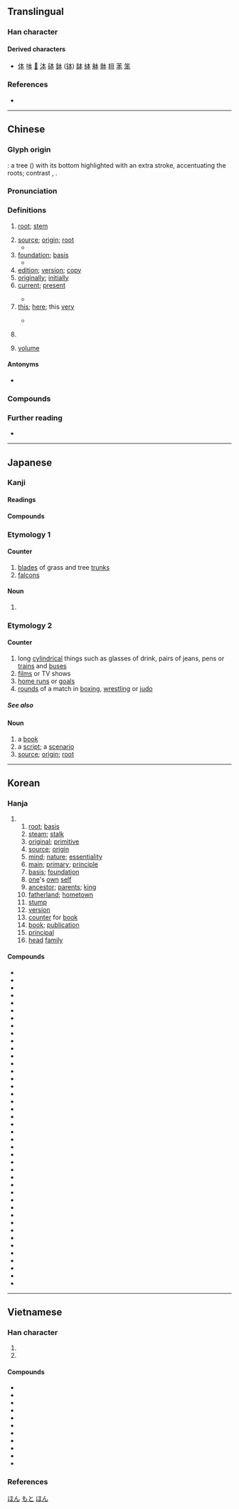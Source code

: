 {{also|夲}}
{{character info/new}}
==Translingual==
{{stroke order|type=animate}}

===Han character===
{{Han char|rn=75|rad=木|as=01|sn=5|four=50230|canj=DM|ids=⿻木一}}

====Derived characters====
* [[体]] [[呠]] [[𪰐]] [[泍]] [[砵]] [[鉢]] ([[钵]]) [[缽]] [[絊]] [[躰]] [[骵]] [[翉]] [[苯]] [[笨]]

===References===
* {{Han ref|kx=0509.070|dkj=14421|dj=0891.020|hdz=21151.010|uh=672C|ud=26412|bh=A5BB|bd=42427}}

----

==Chinese==
{{zh-forms|alt=夲}}

===Glyph origin===
{{Han etym}}
{{liushu|i}}: a tree ({{zh-l|*木}}) with its bottom highlighted with an extra stroke, accentuating the roots; contrast {{zh-l|*本|}}, {{zh-l|*朱}}.

===Pronunciation===
{{zh-pron
|m=běn
|m-s=
|c=bun2
|c-t=
|g=
|h=pfs=pún;gd=bun3
|j=
|mb=bǒ̤ng
|md=buōng
|mn=pún/xm,qz,tw:pńg/sx:pirn
|mn_note=Quanzhou and Taiwan: pún - literary; pńg - vernacular
|mn-t=bung2
|w=2pen
|x=
|mc=y
|oc=y
|ma=y
|cat=n,a,adv,cls
}}

===Definitions===
{{zh-hanzi}}

# {{lb|zh|of plants}} [[root]]; [[stem]]
# [[source]]; [[origin]]; [[root]]
#* {{zh-x|努力 工作 是 成功 之 本。|Hard work is the ultimate '''source''' of success.}}
# [[foundation]]; [[basis]]
#* {{zh-x|謙遜 是 美德 之 本。|Humility is the '''foundation''' of all virtue.}}
# [[edition]]; [[version]]; [[copy]]
# [[originally]]; [[initially]]
# [[current]]; [[present]]
#: {{zh-x|本年|current year}}
#* {{zh-x|本 財政 年 度 的 全部 投資 預算 已 用完。|We have already used up our total investment budget for the '''current''' fiscal year.}}
# [[this]]; [[here]]; this [[very]]
#: {{zh-x|本人|I [lit. '''this''' person]}}
#: {{zh-x|戲精 本 精|drama queen him/herself}}
#* {{zh-x|本 函 下面 所 示 系 Y 先生 的 簽名。|You will find the signature of Mr. Y. at the foot '''hereof'''.}}
# {{zh-classifier|books, periodicals, files|cat=y}}
#: {{zh-x|一 本 書|a book}}
#: {{zh-x|一 本 雜誌|a magazine}}
# [[volume]]

====Antonyms====
* {{l|mul|末}}

===Compounds===
{{zh-der|本報|本本主義|本幣|本草|本草綱目|本朝|本初子午線|本處|本島|本底|本底調查|本地|本地化|本地人|本分|本俸|本固枝榮|本國|本行|本家|本屆|本金|本科|本科生|本來|本來面目|本壘|本領|本末|本末倒置|本能|本年度|本票|本期|本錢|本人|本色|本身|本生燈|本事|本市|本台|本題|本體|本體論|本土|本土化|本土派|本位|本位貨幣|本位制|本位主義|本文|本鄉|本相|本星期|本性|本性難移|本義|本意|本應|本影|本源|本月|本著/本着|本徵值|本徵向量|本職|本質|本質上|本週|本週一|本週二|本週三|本週四|本週五|本週六|本子|本字|本族語|本罪|務本|本經|一本萬利|無本生利}}

===Further reading===
* {{thcwd|1664}}

{{zh-cat|Beginning|Elementary}}

----

==Japanese==

===Kanji===
{{ja-kanji|grade=1|rs=木01}}

====Readings====
{{ja-readings
|goon=ほん
|kanon=ほん
|kun=もと-
|nanori=なり, はじめ, もと
}}

====Compounds====
{{der3|ja
|{{ja-r|本%物|ほん%もの}}
|{{ja-r|本%当|ほん%とう}}
|{{ja-r|本%意|ほん%い}}
|{{ja-r|本%島|ほん%とう}}
|{{ja-r|本%家|ほん%け}}
|{{ja-r|本%懐|ほん%かい}}
|{{ja-r|本%格|ほん%かく}}
|{{ja-r|本%官|ほん%かん}}
|{{ja-r|本%願|ほん%がん}}
|{{ja-r|本%義|ほん%ぎ}}
|{{ja-r|本%業|ほん%ぎょう}}
|{{ja-r|本%源|ほん%げん}}
|{{ja-r|本%旨|ほん%し}}
|{{ja-r|本%地|ほん%じ}}
|{{ja-r|本%地%垂%迹|ほん%じ%すい%じゃく}}
|{{ja-r|本%州|^ほん%しゅう}}
|{{ja-r|本%性|ほん%しょう}}
|{{ja-r|本%心|ほん%しん}}
|{{ja-r|本%籍|ほん%せき}}
|{{ja-r|本%草|ほん%ぞう}}
|{{ja-r|本%草%学|ほん%ぞう%がく}}
|{{ja-r|本%草 綱%目|^ほん%ぞう ^こう%もく}}
|{{ja-r|本%体|ほん%たい}}
|{{ja-r|本%態|ほん%たい}}
|{{ja-r|本%朝|ほん%ちょう}}
|{{ja-r|本%土|ほん%ど}}
|{{ja-r|本%能|ほん%のう}}
|{{ja-r|本%分|ほん%ぶん}}
|{{ja-r|本%邦|ほん%ぽう}}
|{{ja-r|本%末|ほん%まつ}}
|{{ja-r|本%務|ほん%む}}
|{{ja-r|本%命|ほん%めい}}
|{{ja-r|本%望|ほん%もう}}
|{{ja-r|本%屋|ほん%や|[[bookstore]]}}
|{{ja-r|本%来|ほん%らい}}
|{{ja-r|本%領|ほん%りょう}}
|{{ja-r|本%論|ほん%ろん}}
|{{ja-r|本%日|ほん%じつ|[[today]]}}
|{{ja-r|日%本|^に%ほん}}
|{{ja-r|日%本|^にっ%ぽん}}
|{{ja-r|日%本%人|^に%ほん%じん}}
|{{ja-r|日%本%人|^にっ%ぽん%じん}}
}}

===Etymology 1===
{{ja-kanjitab|もと|yomi=k}}

====Counter====
{{ja-pos|もと|counter}}

# [[blades]] of grass and tree [[trunks]]
# [[falcons]]

====Noun====
{{ja-noun|もと|count=個}}

# {{alternative form of|ja|元}}

===Etymology 2===
{{ja-kanjitab|ほん|yomi=o}}

====Counter====
{{ja-pos|ほん|counter}}

# long [[cylindrical]] things such as glasses of drink, pairs of jeans, pens or [[trains]] and [[bus|buses]]
# [[films]] or TV shows
# [[home runs]] or [[goals]]
# [[rounds]] of a match in [[boxing]], [[wrestling]] or [[judo]]

=====See also=====
{{ja-number-counter:本}}

====Noun====
{{ja-noun|ほん|count=冊}}

# a [[book]]
# a [[script]]; a [[scenario]]
# [[source]]; [[origin]]; [[root]]

[[Category:Japanese basic words|ほん]]
[[Category:ja:Falconry|もと]]
[[Category:ja:Media|ほん]]

----

==Korean==

===Hanja===
{{ko-hanja|근본|본}}

# {{hanja form of|본|root}}
## [[root]]; [[basis]]
## [[steam]]; [[stalk]]
## [[original]]; [[primitive]]
## [[source]]; [[origin]]
## [[mind]]; [[nature]]; [[essentiality]] 
## [[main]]; [[primary]]; [[principle]]
## [[basis]]; [[foundation]]
## [[one]]'s [[own]] [[self]]
## [[ancestor]]; [[parents]]; [[king]]
## [[fatherland]]; [[hometown]]
## [[stump]]
## [[version]]
## [[counter]] for [[book]]
## [[book]]; [[publication]]
## [[principal]] {{gloss|money}}
## [[head]] [[family]]

====Compounds====
{{der-top3|Compounds}}
* {{ko-l|본격|本格|[[authentic]]; [[genuine]]}}
* {{ko-l|본격적|本格的|[[being]] [[earnest]]; to [[be]] [[real]]; [[genuine]]}}
* {{ko-l|본관|本官|[[family]] [[clan]]; the [[place]] where the [[founding]] [[father]] was [[born]]}}
* {{ko-l|본능|本能|[[instinct]]}}
* {{ko-l|본래|本來|[[origin]]; [[originally]]}}
* {{ko-l|본루|本壘|(''baseball'') [[home base]]; [[home plate]]}}
* {{ko-l|본말|本末|the [[fundamental]] and the [[incidental]]}}
* {{ko-l|본말전도|本末顚倒|to [[put]] the [[cart]] [[before]] the [[horse]]}}
* {{ko-l|본명|本命|[[heavenly stem]] and [[earthly branch]] associated with one's [[birth]] [[year]]}}
* {{ko-l|본문|本文|[[text]]; [[passage]]; the [[body]] of a [[book]]}}
* {{ko-l|본부|本部|[[headquarters]]}}
* {{ko-l|본분|本分|[[one]]'s [[bounden]] [[duty]]}}
* {{ko-l|본사|本社|[[headquarters]]; [[head office]]}}
* {{ko-l|본선|本線|[[main line]]}}
* {{ko-l|본성|本性|[[human]] [[nature]]; [[one]]'s [[true]] [[color]]}}
* {{ko-l|본심|本心|[[real]] [[intention]]; [[true]] [[feeling]]}}
* {{ko-l|본원|本源|[[origin]]; [[source]]}}
* {{ko-l|본위|本位|[[monetary]] [[standard]]}}
* {{ko-l|본인|本人|[[oneself]]; (law) a [[party]] that has the [[primary]] [[responsibility]] in [[something]]; the [[person]]; [[directly]] [[involved]]}}
* {{ko-l|본자|本字|[[original]] [[letter]]}}
* {{ko-l|본전|本錢|[[principal]]; [[original]] [[amount]] of [[money]]}}
* {{ko-l|본점|本店|[[head office]]}}
* {{ko-l|본조|本朝|[[present]] [[dynasty]]}}
* {{ko-l|본주|本主|[[original]] [[proprietor]]; [[owner]]}}
* {{ko-l|본질|本質|[[essence]]}}
* {{ko-l|본체|本體|[[main]] [[body]]}}
* {{ko-l|본토|本土|[[mainland]]}}
* {{ko-l|본고사|本考査|bongosa; [[known]] [[as]] [[individual]] [[university]] [[admission]] [[exam]]}}
* {{ko-l|각본|脚本|[[scenario]]; [[screenplay]]; [[script]]}}
* {{ko-l|견본|見本}}
* {{ko-l|근본|根本|[[root]]; [[basis]]}}
* {{ko-l|기본|基本|[[basics]]}}
* {{ko-l|독본|讀本|[[book]] for [[reading]]}}
* {{ko-l|부본|副本|[[duplicate]] [[copy]]}}
* {{ko-l|사본|寫本|[[copy]]}}
* {{ko-l|원본|原本|[[original]] [[copy]]}}
* {{ko-l|^일본|日本|[[Japan]]}}
* {{ko-l|자본|資本|(''economics, finance'') [[capital#Noun|capital]]}}
* {{ko-l|자본주의|資本主義|[[capitalism]]}}
* {{ko-l|장본|帳本|[[account book]]}}
* {{ko-l|초본|草本|[[herb]]}}
* {{ko-l|표본|標本|[[specimen]]}}
{{der-bottom}}

----

==Vietnamese==

===Han character===
{{vi-readings|rs=木01
|hanviet=bổn-tdcndg;tdcntd;bonet;genibrel, bản-tdcndg;gdhn
|phienthiet=布忖 bố thỗn
|nom=vốn-tdcndg;tdcntd;gdhn;btcn;bonet;genibrel;taberd, bộn-tdcndg;gdhn;btcn;bonet;genibrel;taberd, bổn-tdcntd;gdhn;bonet;taberd, bủn-btcn;bonet;genibrel;taberd, bốn-tdcndg;tdcntd;gdhn, vỏn-gdhn;btcn;bonet, bỏn-gdhn;genibrel;taberd, bản-tdcndg;tdcntd, vón-tdcndg, bọn-genibrel
}}

# {{han tu form of|bản|[[basis]]; [[origin]]}}
# {{Nom form of|vốn|[[capital]]; [[bond]]; [[fund]]}}

====Compounds====
{{der-top3|Compounds}}
* {{vi-l|本質|bản chất}}
* {{vi-l|本地|bản địa}}
* {{vi-l|本語|bản ngữ}}
* {{vi-l|本色|bản sắc}}
* {{vi-l|本身|bản thân}}
* {{vi-l|本性|bản tính}}
* {{vi-l|本朝|bản triều}}
* {{vi-l|本處|bản xứ}}
* {{vi-l|基本|cơ bản}}
* {{vi-l|日本|Nhật Bản}}
* {{vi-l|資本|tư bản}}
{{der-bottom}}

===References===
<references/>